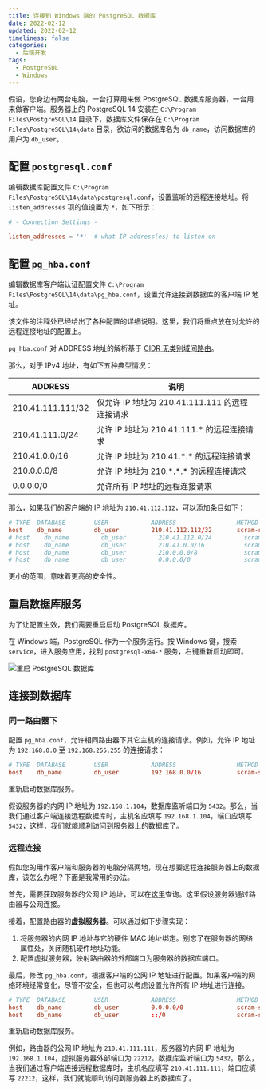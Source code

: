 ```yaml
---
title: 连接到 Windows 端的 PostgreSQL 数据库
date: 2022-02-12
updated: 2022-02-12
timeliness: false
categories:
  - 后端开发
tags:
  - PostgreSQL
  - Windows
---
```


假设，您身边有两台电脑，一台打算用来做 PostgreSQL 数据库服务器，一台用来做客户端。服务器上的 PostgreSQL 14 安装在 `C:\Program Files\PostgreSQL\14` 目录下，数据库文件保存在 `C:\Program Files\PostgreSQL\14\data` 目录，欲访问的数据库名为 `db_name`，访问数据库的用户为 `db_user`。

## 配置 `postgresql.conf`

编辑数据库配置文件 `C:\Program Files\PostgreSQL\14\data\postgresql.conf`，设置监听的远程连接地址。将 `listen_addresses` 项的值设置为 `*`，如下所示：

```conf
# - Connection Settings -

listen_addresses = '*'  # what IP address(es) to listen on
```

## 配置 `pg_hba.conf`

编辑数据库客户端认证配置文件 `C:\Program Files\PostgreSQL\14\data\pg_hba.conf`，设置允许连接到数据库的客户端 IP 地址。

该文件的注释处已经给出了各种配置的详细说明。这里，我们将重点放在对允许的远程连接地址的配置上。

`pg_hba.conf` 对 ADDRESS 地址的解析基于 [CIDR 无类别域间路由](https://en.wikipedia.org/wiki/Classless_Inter-Domain_Routing)。

那么，对于 IPv4 地址，有如下五种典型情况：

| ADDRESS           | 说明                                           |
| ----------------- | ---------------------------------------------- |
| 210.41.111.111/32 | 仅允许 IP 地址为 210.41.111.111 的远程连接请求 |
| 210.41.111.0/24   | 允许 IP 地址为 210.41.111.\* 的远程连接请求    |
| 210.41.0.0/16     | 允许 IP 地址为 210.41.\*.\* 的远程连接请求     |
| 210.0.0.0/8       | 允许 IP 地址为 210.\*.\*.\* 的远程连接请求     |
| 0.0.0.0/0         | 允许所有 IP 地址的远程连接请求                 |

那么，如果我们的客户端的 IP 地址为 `210.41.112.112`，可以添加条目如下：

```conf
# TYPE  DATABASE        USER            ADDRESS                 METHOD
host    db_name         db_user         210.41.112.112/32       scram-sha-256
# host    db_name         db_user         210.41.112.0/24         scram-sha-256
# host    db_name         db_user         210.41.0.0/16           scram-sha-256
# host    db_name         db_user         210.0.0.0/8             scram-sha-256
# host    db_name         db_user         0.0.0.0/0               scram-sha-256
```

更小的范围，意味着更高的安全性。

## 重启数据库服务

为了让配置生效，我们需要重启启动 PostgreSQL 数据库。

在 Windows 端，PostgreSQL 作为一个服务运行。按 Windows 键，搜索 `service`，进入服务应用，找到 `postgresql-x64-*` 服务，右键重新启动即可。

![重启 PostgreSQL 数据库](./connect-with-pgsql/restart-pgsql.png)

## 连接到数据库

### 同一路由器下

配置 `pg_hba.conf`，允许相同路由器下其它主机的连接请求。例如，允许 IP 地址为 `192.168.0.0` 至 `192.168.255.255` 的连接请求：

```conf
# TYPE  DATABASE        USER            ADDRESS                 METHOD
host    db_name         db_user         192.168.0.0/16          scram-sha-256
```

重新启动数据库服务。

假设服务器的内网 IP 地址为 `192.168.1.104`，数据库监听端口为 `5432`。那么，当我们通过客户端连接远程数据库时，主机名应填写 `192.168.1.104`，端口应填写 `5432`，这样，我们就能顺利访问到服务器上的数据库了。

### 远程连接

假如您的用作客户端和服务器的电脑分隔两地，现在想要远程连接服务器上的数据库，该怎么办呢？下面是我常用的办法。

首先，需要获取服务器的公网 IP 地址，可以在[这里](https://www.ip138.com/)查询。这里假设服务器通过路由器与公网连接。

接着，配置路由器的**虚拟服务器**。可以通过如下步骤实现：

1. 将服务器的内网 IP 地址与它的硬件 MAC 地址绑定。别忘了在服务器的网络属性处，关闭随机硬件地址功能。
2. 配置虚拟服务器，映射路由器的外部端口为服务器的数据库端口。

最后，修改 `pg_hba.conf`，根据客户端的公网 IP 地址进行配置。如果客户端的网络环境经常变化，尽管不安全，但也可以考虑设置允许所有 IP 地址进行连接。

```conf
# TYPE  DATABASE        USER            ADDRESS                 METHOD
host    db_name         db_user         0.0.0.0/0               scram-sha-256
host    db_name         db_user         ::/0                    scram-sha-256
```

重新启动数据库服务。

例如，路由器的公网 IP 地址为 `210.41.111.111`，服务器的内网 IP 地址为 `192.168.1.104`，虚拟服务器外部端口为 `22212`，数据库监听端口为 `5432`。那么，当我们通过客户端连接远程数据库时，主机名应填写 `210.41.111.111`，端口应填写 `22212`，这样，我们就能顺利访问到服务器上的数据库了。
